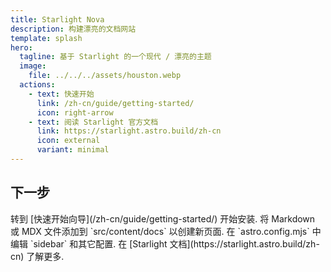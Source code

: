 ```yaml
---
title: Starlight Nova
description: 构建漂亮的文档网站
template: splash
hero:
  tagline: 基于 Starlight 的一个现代 / 漂亮的主题
  image:
    file: ../../../assets/houston.webp
  actions:
    - text: 快速开始
      link: /zh-cn/guide/getting-started/
      icon: right-arrow
    - text: 阅读 Starlight 官方文档
      link: https://starlight.astro.build/zh-cn
      icon: external
      variant: minimal
---
```



## 下一步

<CardGrid>
  <Card title="安装主题" icon="pencil">
    转到 [快速开始向导](/zh-cn/guide/getting-started/) 开始安装.
  </Card>
  <Card title="添加新内容" icon="add-document">
    将 Markdown 或 MDX 文件添加到 `src/content/docs` 以创建新页面.
  </Card>
  <Card title="配置你的网站" icon="setting">
    在 `astro.config.mjs` 中编辑 `sidebar` 和其它配置.
  </Card>
  <Card title="阅读文档" icon="open-book">
    在 [Starlight 文档](https://starlight.astro.build/zh-cn) 了解更多.
  </Card>
</CardGrid>
